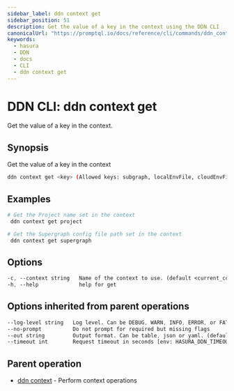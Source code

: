 ```yaml
---
sidebar_label: ddn context get
sidebar_position: 51
description: Get the value of a key in the context using the DDN CLI
canonicalUrl: "https://promptql.io/docs/reference/cli/commands/ddn_context_get"
keywords:
  - hasura
  - DDN
  - docs
  - CLI
  - ddn context get
---
```


# DDN CLI: ddn context get

Get the value of a key in the context.

## Synopsis

Get the value of a key in the context

```bash
ddn context get <key> (Allowed keys: subgraph, localEnvFile, cloudEnvFile, selfHostedDataPlane, noBuildConnectors, project, supergraph) [flags]
```

## Examples

```bash
# Get the Project name set in the context
 ddn context get project

# Get the Supergraph config file path set in the context
 ddn context get supergraph
```

## Options

```sass
-c, --context string   Name of the context to use. (default <current_context>)
-h, --help             help for get
```

## Options inherited from parent operations

```sass
--log-level string   Log level. Can be DEBUG, WARN, INFO, ERROR, or FATAL. (default "INFO")
--no-prompt          Do not prompt for required but missing flags
--out string         Output format. Can be table, json or yaml. (default "table")
--timeout int        Request timeout in seconds [env: HASURA_DDN_TIMEOUT] (default 100)
```

## Parent operation

- [ddn context](/reference/cli/commands/ddn_context) - Perform context operations
